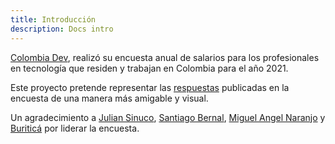 ```yaml
---
title: Introducción
description: Docs intro
---
```


[Colombia Dev](https://twitter.com/colombia_dev), realizó su encuesta anual de
salarios para los profesionales en tecnología que residen y trabajan en Colombia para el año 2021.

Este proyecto pretende representar las <a href="https://github.com/colombia-dev/data/tree/master/salaries/2021" target="_blank">respuestas</a> publicadas en la encuesta de una manera más amigable y visual.

Un agradecimiento a [Julian Sinuco](https://twitter.com/SSINUCO), [Santiago Bernal](https://twitter.com/santiaguf),
[Miguel Angel Naranjo](https://twitter.com/manaranjoc) y [Buriticá](https://twitter.com/buritica/) por liderar la encuesta.


